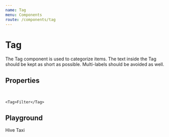 ```yaml
---
name: Tag
menu: Components
route: /components/tag
---
```



# Tag

The Tag component is used to categorize items. The text inside the Tag should be kept as short as possible. Multi-labels
should be avoided as well.

## Properties

<DismissableTagPropsTable />
<br/>

<DismissibleTag />

```
<Tag>Filter</Tag>
```

## Playground

<Playground>
    <Tag>Hive</Tag>
    <Tag dismissible={false}>Taxi</Tag>
</Playground>
